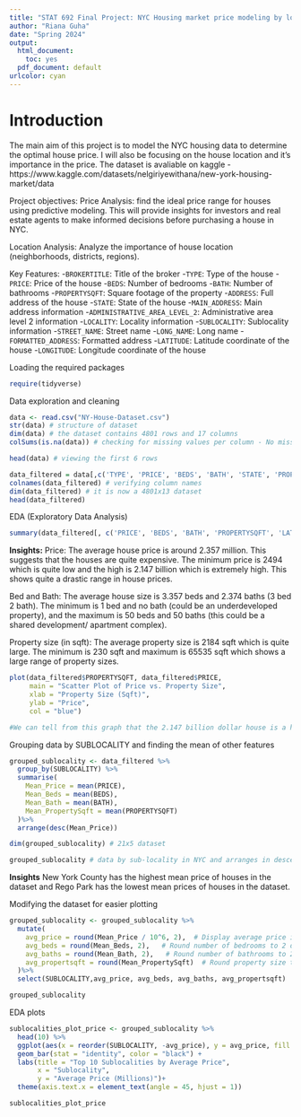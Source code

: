 ```yaml
---
title: "STAT 692 Final Project: NYC Housing market price modeling by location"
author: "Riana Guha"
date: "Spring 2024"
output:
  html_document: 
    toc: yes
  pdf_document: default
urlcolor: cyan
---
```


# Introduction

The main aim of this project is to model the NYC housing data to determine the optimal house price. I will also be focusing on the house location and it's importance in the price. The dataset is avaliable on kaggle - https://www.kaggle.com/datasets/nelgiriyewithana/new-york-housing-market/data

Project objectives:
Price Analysis: find the ideal price range for houses using predictive modeling. This will provide insights for investors and real estate agents to make informed decisions before purchasing a house in NYC.

Location Analysis: Analyze the importance of house location (neighborhoods, districts, regions).

Key Features:
-`BROKERTITLE`: Title of the broker
-`TYPE`: Type of the house
-`PRICE`: Price of the house
-`BEDS`: Number of bedrooms
-`BATH`: Number of bathrooms
-`PROPERTYSQFT`: Square footage of the property
-`ADDRESS`: Full address of the house
-`STATE`: State of the house
-`MAIN_ADDRESS`: Main address information
-`ADMINISTRATIVE_AREA_LEVEL_2`: Administrative area level 2 information
-`LOCALITY`: Locality information
-`SUBLOCALITY`: Sublocality information
-`STREET_NAME`: Street name
-`LONG_NAME`: Long name
-`FORMATTED_ADDRESS`: Formatted address
-`LATITUDE`: Latitude coordinate of the house
-`LONGITUDE`: Longitude coordinate of the house


Loading the required packages
```r
require(tidyverse)
```


Data exploration and cleaning
```r
data <- read.csv("NY-House-Dataset.csv")
str(data) # structure of dataset
dim(data) # the dataset contains 4801 rows and 17 columns
colSums(is.na(data)) # checking for missing values per column - No missing values

head(data) # viewing the first 6 rows

data_filtered = data[,c('TYPE', 'PRICE', 'BEDS', 'BATH', 'STATE', 'PROPERTYSQFT', 'ADMINISTRATIVE_AREA_LEVEL_2', 'LOCALITY', 'SUBLOCALITY', 'STREET_NAME', 'LONG_NAME', 'LATITUDE', 'LONGITUDE')] # filtering data to keep relevant columns
colnames(data_filtered) # verifying column names
dim(data_filtered) # it is now a 4801x13 dataset
head(data_filtered)
```


EDA (Exploratory Data Analysis)
```r
summary(data_filtered[, c('PRICE', 'BEDS', 'BATH', 'PROPERTYSQFT', 'LATITUDE', 'LONGITUDE')]) # summary statistics for numeric variables
```

**Insights:**
Price:
The average house price is around 2.357 million. This suggests that the houses are quite expensive. The minimum price is 2494 which is quite low and the high is 2.147 billion which is extremely high. This shows quite a drastic range in house prices.

Bed and Bath:
The average house size is 3.357 beds and 2.374 baths (3 bed 2 bath). The minimum is 1 bed and no bath (could be an underdeveloped property), and the maximum is 50 beds and 50 baths (this could be a shared development/ apartment complex).

Property size (in sqft):
The average property size is 2184 sqft which is quite large. The minimum is 230 sqft and maximum is 65535 sqft which shows a large range of property sizes.

```r
plot(data_filtered$PROPERTYSQFT, data_filtered$PRICE, 
     main = "Scatter Plot of Price vs. Property Size",
     xlab = "Property Size (Sqft)",
     ylab = "Price",
     col = "blue")

#We can tell from this graph that the 2.147 billion dollar house is a huge outlier and doesn't follow the overall distribution as the other houses in the dataset.
```

Grouping data by SUBLOCALITY and finding the mean of other features
```r
grouped_sublocality <- data_filtered %>%
  group_by(SUBLOCALITY) %>%
  summarise(
    Mean_Price = mean(PRICE),
    Mean_Beds = mean(BEDS),
    Mean_Bath = mean(BATH),
    Mean_PropertySqft = mean(PROPERTYSQFT)
  )%>%
  arrange(desc(Mean_Price))

dim(grouped_sublocality) # 21x5 dataset

grouped_sublocality # data by sub-locality in NYC and arranges in descending price
```

**Insights**
New York County has the highest mean price of houses in the dataset and Rego Park has the lowest mean prices of houses in the dataset.

Modifying the dataset for easier plotting
```r
grouped_sublocality <- grouped_sublocality %>%
  mutate(
    avg_price = round(Mean_Price / 10^6, 2),  # Display average price in millions
    avg_beds = round(Mean_Beds, 2),   # Round number of bedrooms to 2 decimal places
    avg_baths = round(Mean_Bath, 2),   # Round number of bathrooms to 2 decimal places
    avg_propertsqft = round(Mean_PropertySqft)  # Round property size to whole number
  )%>%
  select(SUBLOCALITY,avg_price, avg_beds, avg_baths, avg_propertsqft)

grouped_sublocality
```

EDA plots
```r
sublocalities_plot_price <- grouped_sublocality %>%
  head(10) %>%
  ggplot(aes(x = reorder(SUBLOCALITY, -avg_price), y = avg_price, fill = SUBLOCALITY)) +
  geom_bar(stat = "identity", color = "black") +
  labs(title = "Top 10 Sublocalities by Average Price",
       x = "Sublocality",
       y = "Average Price (Millions)")+
  theme(axis.text.x = element_text(angle = 45, hjust = 1))

sublocalities_plot_price
```

